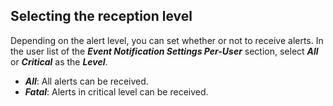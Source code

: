 ## Selecting the reception level

Depending on the alert level, you can set whether or not to receive alerts. In the user list of the **_Event Notification Settings Per-User_** section, select **_All_** or **_Critical_** as the **_Level_**.

-   **_All_**: All alerts can be received.
-   **_Fatal_**: Alerts in critical level can be received.
